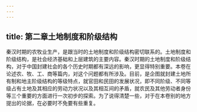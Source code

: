 ```yaml
---
---
---
```

title: 第二章土地制度和阶级结构
---



秦汉时期的农牧业生产，是跟当时的土地制度和阶级结构密切联系的。土地制度和阶级结构，是社会经济基础和上层建筑的主要内容。秦汉时期的土地制度和阶级结构，对于中国封建社会的各个历史时期都有深远的影响，更显得特别重要。本卷在论述农、牧、工、商等篇内，对这个问题都有所涉及。目前，是企图就封建土地所有制和地主阶级结构的等级特点，就官田和民田的发展状况，即不同阶级、不同等级占有土地及其相应的劳动力状况以及其相互间的矛盾，就农民及其他劳动者身份等三个重要的方面进行一次初步的探索。为了说得清楚一些，对于在本卷别的地方提出的论据，在必要时不免要有些重复。